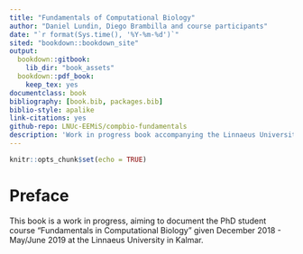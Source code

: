 ```yaml
---
title: "Fundamentals of Computational Biology"
author: "Daniel Lundin, Diego Brambilla and course participants"
date: "`r format(Sys.time(), '%Y-%m-%d')`"
sited: "bookdown::bookdown_site"
output: 
  bookdown::gitbook:
    lib_dir: "book_assets"
  bookdown::pdf_book:
    keep_tex: yes
documentclass: book
bibliography: [book.bib, packages.bib]
biblio-style: apalike
link-citations: yes
github-repo: LNUc-EEMiS/compbio-fundamentals
description: 'Work in progress book accompanying the Linnaeus University/EEMiS PhD student course "Fundamentals in Computational Biology".'
---
```


```r
knitr::opts_chunk$set(echo = TRUE)
```

# Preface {#preface}

This book is a work in progress, aiming to document the PhD student course "Fundamentals in Computational Biology"
given December 2018 - May/June 2019 at the Linnaeus University in Kalmar.
